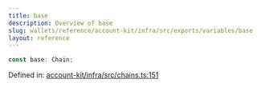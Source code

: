 ```yaml
---
title: base
description: Overview of base
slug: wallets/reference/account-kit/infra/src/exports/variables/base
layout: reference
---
```


```ts
const base: Chain;
```

Defined in: [account-kit/infra/src/chains.ts:151](https://github.com/alchemyplatform/aa-sdk/blob/5b9429f0f16dcd4ff822527b8de589e19e88faa7/account-kit/infra/src/chains.ts#L151)
